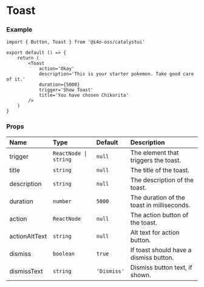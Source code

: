 
# Toast

<DemoCard>
	<Toast
		trigger='Show Toast'
		title='You have chosen Chikorita'
		description='This is your starter pokemon. Take good care of it.'
		duration={5000}
		action='Okay'
		actionAltText='Accept action'
	/>
</DemoCard>

### Example

```tsx
import { Button, Toast } from '@i4o-oss/catalystui'

export default () => {
	return (
		<Toast
			action='Okay'
			description='This is your starter pokemon. Take good care of it.'
			duration={5000}
		    trigger='Show Toast'
			title='You have chosen Chikorita'
		/>
	)
}
```

### Props

| Name         | Type                  | Default | Description                                |
| :----------- | :-------------------- | :------ | :----------------------------------------- |
| trigger | `ReactNode \| string` | `null`  | The element that triggers the toast.       |
| title        | `string`              | `null`  | The title of the toast.                    |
| description  | `string`              | `null`  | The description of the toast.              |
| duration     | `number`              | `5000`  | The duration of the toast in milliseconds. |
| action       | `ReactNode`           | `null`  | The action button of the toast.            |
| actionAltText       | `string`           | `null`  | Alt text for action button.            |
| dismiss       | `boolean`           | `true`  | If toast should have a dismiss button. |
| dismissText       | `string`           | `'Dismiss'`  | Dismiss button text, if shown.  |


